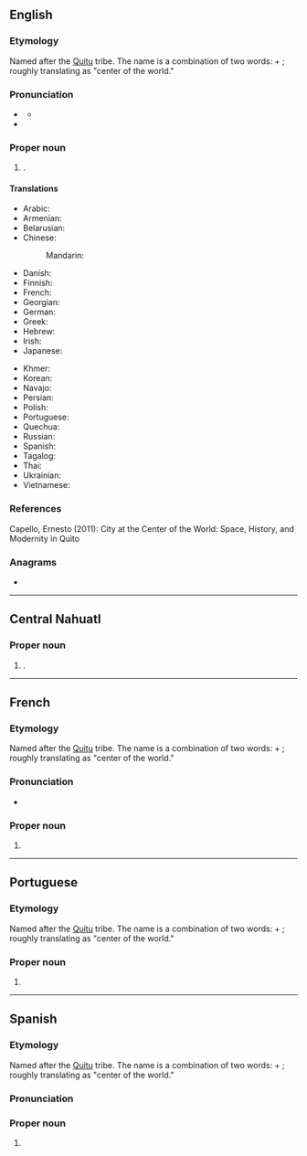 {{also|quito|quitó}}
==English==
{{wikipedia}}

===Etymology===
Named after the [[w:Quitu culture|Quitu]] tribe. The name is a combination of two {{der|en|cof|-}} words: {{m|cof|quitso||center}} + {{m|cof|to||the world}}; roughly translating as "center of the world."

===Pronunciation===
* {{a|US}} {{IPA|en|/ˈkitoʊ/}}
** {{audio|en|LL-Q1860 (eng)-Vealhurl-Quito.wav|Audio (UK)}}
* {{rhymes|en|iːtəʊ}}

===Proper noun===
{{en-proper noun}}

# {{place|en|capital city|c/Ecuador}}.

====Translations====
{{trans-top|capital of Ecuador}}
* Arabic: {{t|ar|كِيتُو|f}}
* Armenian: {{t+|hy|Կիտո}}
* Belarusian: {{t|be|Кі́та|m}}
* Chinese:
*: Mandarin: {{t+|cmn|基多|tr=Jīduō}}
* Danish: {{t|da|Quito}}
* Finnish: {{t+|fi|Quito}}
* French: {{t+|fr|Quito|m}}
* Georgian: {{t|ka|კიტო}}
* German: {{t+|de|Quito|n}}
* Greek: {{t|el|Κίτο|n}}
* Hebrew: {{t|he|קִיטוֹ|f|tr=kito}}
* Irish: {{t|ga|Caíteo|m}}
* Japanese: {{t+|ja|キト|tr=Kito}}
{{trans-mid}}
* Khmer: {{t+|km|គីតូ}}
* Korean: {{t|ko|^키토}}
* Navajo: {{t|nv|Kíítʼo}}
* Persian: {{t|fa|کیتو|tr=kito}}
* Polish: {{t+|pl|Quito|n}}
* Portuguese: {{t+|pt|Quito|f}}
* Quechua: {{t|qu|Kitu}}
* Russian: {{t+|ru|Ки́то|m}}
* Spanish: {{t+|es|Quito|m}}
* Tagalog: {{t|tl|Kito}}
* Thai: {{t|th|กีโต}}
* Ukrainian: {{t|uk|Кі́то|n}}
* Vietnamese: {{t|vi|Ki-tô}}
{{trans-bottom}}

===References===
Capello, Ernesto (2011): City at the Center of the World: Space, History, and Modernity in Quito

===Anagrams===
* {{anagrams|en|a=ioqtu|quoit|toqui}}

----

==Central Nahuatl==

===Proper noun===
{{head|nhn|proper noun}}

# {{place|nhn|caplc|of the modern|c/Ecuador|t1=Quito}}.

----

==French==

===Etymology===
Named after the [[w:Quitu culture|Quitu]] tribe. The name is a combination of two {{der|fr|cof|-}} words: {{m|cof|quitso||center}} + {{m|cof|to||the world}}; roughly translating as "center of the world."

===Pronunciation===
* {{fr-IPA}}

===Proper noun===
{{fr-proper noun}}

# {{place|fr|capital city|c/Ecuador|t1=Quito}}

----

==Portuguese==

===Etymology===
Named after the [[w:Quitu culture|Quitu]] tribe. The name is a combination of two {{der|pt|cof|-}} words: {{m|cof|quitso||center}} + {{m|cof|to||the world}}; roughly translating as "center of the world."

===Proper noun===
{{pt-proper noun|f}}

# {{place|pt|capital city|c/Ecuador|t1=Quito}}

----

==Spanish==

===Etymology===
Named after the [[w:Quitu culture|Quitu]] tribe. The name is a combination of two {{der|es|cof|-}} words: {{m|cof|quitso||center}} + {{m|cof|to||the world}}; roughly translating as "center of the world."

===Pronunciation===
{{es-IPA}}

===Proper noun===
{{es-proper noun|m}}

# {{place|es|capital city|c/Ecuador|t1=Quito}}